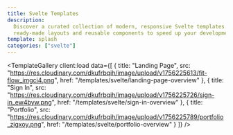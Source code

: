 ```yaml
---
title: Svelte Templates
description:
  Discover a curated collection of modern, responsive Svelte templates. Explore
  ready-made layouts and reusable components to speed up your development.
template: splash
categories: ["svelte"]
---
```



<TemplateGallery
	client:load
	data={[
		{
			title: "Landing Page",
			src: "https://res.cloudinary.com/dkufrbqih/image/upload/v1756225613/fit-flow_imgci4.png",
			href: "/templates/svelte/landing-page-overview"
		},
		{
			title: "Sign In",
			src: "https://res.cloudinary.com/dkufrbqih/image/upload/v1756225726/sign-in_ew4byw.png",
			href: "/templates/svelte/sign-in-overview"
		},
		{
			title: "Portfolio",
			src: "https://res.cloudinary.com/dkufrbqih/image/upload/v1756225789/portfolio_zigxoy.png",
			href: "/templates/svelte/portfolio-overview"
		}
	]}
/>
